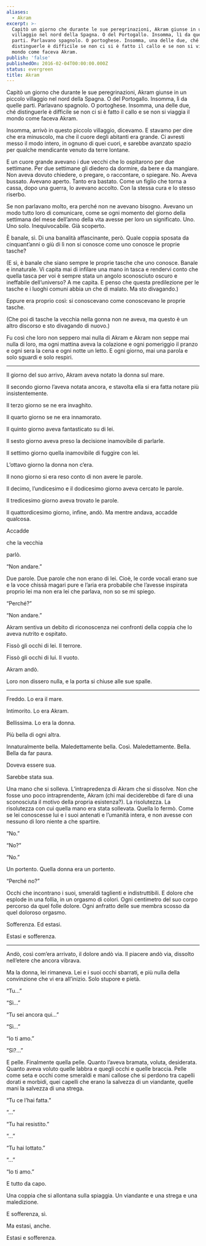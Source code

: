 ```yaml
---
aliases:
  - Akram
excerpt: >-
  Capitò un giorno che durante le sue peregrinazioni, Akram giunse in un piccolo
  villaggio nel nord della Spagna. O del Portogallo. Insomma, lì da quelle
  parti. Parlavano spagnolo. O portoghese. Insomma, una delle due, ché
  distinguerle è difficile se non ci si è fatto il callo e se non si viaggia il
  mondo come faceva Akram.
publish: 'false'
publishedOn: 2016-02-04T00:00:00.000Z
status: evergreen
title: Akram
---
```

Capitò un giorno che durante le sue peregrinazioni, Akram giunse in un piccolo villaggio nel nord della Spagna. O del Portogallo. Insomma, lì da quelle parti. Parlavano spagnolo. O portoghese. Insomma, una delle due, ché distinguerle è difficile se non ci si è fatto il callo e se non si viaggia il mondo come faceva Akram.

Insomma, arrivò in questo piccolo villaggio, dicevamo. E stavamo per dire che era minuscolo, ma che il cuore degli abitanti era grande. Ci avresti messo il modo intero, in ognuno di quei cuori, e sarebbe avanzato spazio per qualche mendicante venuto da terre lontane.

E un cuore grande avevano i due vecchi che lo ospitarono per due settimane. Per due settimane gli diedero da dormire, da bere e da mangiare. Non aveva dovuto chiedere, o pregare, o raccontare, o spiegare. No. Aveva bussato. Avevano aperto. Tanto era bastato. Come un figlio che torna a cassa, dopo una guerra, lo avevano accolto. Con la stessa cura e lo stesso riserbo.

Se non parlavano molto, era perché non ne avevano bisogno. Avevano un modo tutto loro di comunicare, come se ogni momento del giorno della settimana del mese dell’anno della vita avesse per loro un significato. Uno. Uno solo. Inequivocabile. Già scoperto.

È banale, sì. Di una banalità affascinante, però. Quale coppia sposata da cinquant’anni o giù di lì non si conosce come uno conosce le proprie tasche?

(E sì, è banale che siano sempre le proprie tasche che uno conosce. Banale e innaturale. Vi capita mai di infilare una mano in tasca e rendervi conto che quella tasca per voi è sempre stata un angolo sconosciuto oscuro e ineffabile dell’universo? A me capita. E penso che questa predilezione per le tasche e i luoghi comuni abbia un che di malato. Ma sto divagando.)

Eppure era proprio così: si conoscevano come conoscevano le proprie tasche.

(Che poi di tasche la vecchia nella gonna non ne aveva, ma questo è un altro discorso e sto divagando di nuovo.)

Fu così che loro non seppero mai nulla di Akram e Akram non seppe mai nulla di loro, ma ogni mattina aveva la colazione e ogni pomeriggio il pranzo e ogni sera la cena e ogni notte un letto. E ogni giorno, mai una parola e solo sguardi e solo respiri.

* * *

Il giorno del suo arrivo, Akram aveva notato la donna sul mare.

Il secondo giorno l’aveva notata ancora, e stavolta ella si era fatta notare più insistentemente.

Il terzo giorno se ne era invaghito.

Il quarto giorno se ne era innamorato.

Il quinto giorno aveva fantasticato su di lei.

Il sesto giorno aveva preso la decisione inamovibile di parlarle.

Il settimo giorno quella inamovibile di fuggire con lei.

L’ottavo giorno la donna non c’era.

Il nono giorno si era reso conto di non avere le parole.

Il decimo, l’undicesimo e il dodicesimo giorno aveva cercato le parole.

Il tredicesimo giorno aveva trovato le parole.

Il quattordicesimo giorno, infine, andò. Ma mentre andava, accadde qualcosa.

Accadde

che la vecchia

parlò.

“Non andare.”

Due parole. Due parole che non erano di lei. Cioè, le corde vocali erano sue e la voce chissà magari pure e l’aria era probabile che l’avesse inspirata proprio lei ma non era lei che parlava, non so se mi spiego.

“Perché?”

“Non andare.”

Akram sentiva un debito di riconoscenza nei confronti della coppia che lo aveva nutrito e ospitato.

Fissò gli occhi di lei. Il terrore.

Fissò gli occhi di lui. Il vuoto.

Akram andò.

Loro non dissero nulla, e la porta si chiuse alle sue spalle.

* * *

Freddo. Lo era il mare.

Intimorito. Lo era Akram.

Bellissima. Lo era la donna.

Più bella di ogni altra.

Innaturalmente bella. Maledettamente bella. Così. Maledettamente. Bella. Bella da far paura.

Doveva essere sua.

Sarebbe stata sua.

Una mano che si solleva. L’intrapredenza di Akram che si dissolve. Non che fosse uno poco intraprendente, Akram (chi mai deciderebbe di fare di una sconosciuta il motivo della propria esistenza?). La risolutezza. La risolutezza con cui quella mano era stata sollevata. Quella lo fermò. Come se lei conoscesse lui e i suoi antenati e l’umanità intera, e non avesse con nessuno di loro niente a che spartire.

“No.”

“No?”

“No.”

Un portento. Quella donna era un portento.

“Perché no?”

Occhi che incontrano i suoi, smeraldi taglienti e indistruttibili. E dolore che esplode in una follia, in un orgasmo di colori. Ogni centimetro del suo corpo percorso da quel folle dolore. Ogni anfratto delle sue membra scosso da quel doloroso orgasmo.

Sofferenza. Ed estasi.

Estasi e sofferenza.

* * *

Andò, così com’era arrivato, il dolore andò via. Il piacere andò via, dissolto nell’etere che ancora vibrava.

Ma la donna, lei rimaneva. Lei e i suoi occhi sbarrati, e più nulla della convinzione che vi era all’inizio. Solo stupore e pietà.

“Tu…”

“Sì…”

“Tu sei ancora qui…”

“Sì…”

“Io ti amo.”

“Sì?…”

E pelle. Finalmente quella pelle. Quanto l’aveva bramata, voluta, desiderata. Quanto aveva voluto quelle labbra e quegli occhi e quelle braccia. Pelle come seta e occhi come smeraldi e mani callose che si perdono tra capelli dorati e morbidi, quei capelli che erano la salvezza di un viandante, quelle mani la salvezza di una strega.

“Tu ce l’hai fatta.”

“…”

“Tu hai resistito.”

“…”

“Tu hai lottato.”

“…”

“Io ti amo.”

E tutto da capo.

Una coppia che si allontana sulla spiaggia. Un viandante e una strega e una maledizione.

E sofferenza, sì.

Ma estasi, anche.

Estasi e sofferenza.
